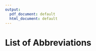 ```yaml
---
output:
  pdf_document: default
  html_document: default
---
```

# List of Abbreviations {-}

\begin{tabular}{rp{0.2cm}lp{1cm}rp{0.2cm}l}
    AML & & Acute myeloid leukaemia \\
    AKT & & Protein kinase B \\
    ATACseq & & Assay for Transposase-Accessible Chromatin using sequencing \\
    ATP & & Adenosine triphosphate \\
    AUC & & Area under curve \\
    BAFF & & B cell-activating factor \\
    BCR & & B-cell receptor \\
    BH & & Benjamini-Hochberg \\
    BMSC & & Mesenchymal bone marrow stromal cell \\
    BTK & & Bruton’s tyrosine kinase \\
    CD40L & & CD40 Ligand \\
    CDF & & Cumulative Distribution Function \\
    ChIPseq & & Chromatin immunoprecipitation sequencing \\
    CLL & & Chronic lymphocytic leukemia \\
    CNV & & Copy number variation \\
    CpG ODN & & CpG oligodeoxynucleotides \\
    DMSO & & Dimethyl sulfoxide  \\
    DNA & & Deoxyribonucleic acid  \\
    DNAseq & & DNA sequencing \\
    ERK & & Ras-dependent extracellular signal-regulated kinase \\
    FACS & & Flourescence-activated cell sorting \\
    FBS & & Fetal bovine serum \\
    FDA & & Federal Drug Administration \\
    FDC & & Follicular dendritic cell \\
    FDR & & False discovery rate \\
    GSEA & & Gene set enrichment analysis  \\
    IFN$\gamma$ & & Interferon$\gamma$   \\ 
    
\end{tabular}
\newpage   
\begin{tabular}{rp{0.2cm}lp{1cm}rp{0.2cm}l}
    
    
  Ig & & Immunoglobulin \\
    IGHV & & Immunoglobulin heavy chain variable region \\
    IHC & & Immunohistochemistry \\
    IL & & Interleukin \\
    JAK & & Janus kinase \\
    M-CLL & & CLL with somatic hypermutations in IGHV loci \\
    U-CLL & & CLL without somatic hypermutations in IGHV loci \\
    MACS & & Magnetic-activated cell sorting \\
    MAPK & & Mitogen-activated protein kinase  \\
    MRD & & Minimal residual disease  \\
    MSCs & & Mesenchymal stromal cells  \\
    NF$\kappa$B & & Nuclear factor kappa-light-chain-enhancer of activated B cells \\
    NLC & & nurselike cell  \\
    NOTCH & & Neurogenic locus notch  \\
    OS & & Overall survival \\
    PBMC & & Peripheral blood mononuclear cells \\
    PCA & & Principal component analysis \\
    PKC & & Protein kinase C \\
    PLC-$\gamma$2 & & phospholipase C $\gamma$ 2 \\
    PI3K & & Phosphoinositide 3-kinase \\
    RNA & & Ribonucleic acid  \\
    RNAseq & & RNA sequencing \\
    SDF1$\alpha$ & & Stromal Cell-Derived Factor-1 alpha  \\
    SF3B1 & & Splicing factor 3B subunit 1 \\
    STAT & & Signal transducer and activator of transcription \\
    
\end{tabular}
\newpage
\begin{tabular}{rp{0.2cm}lp{1cm}rp{0.2cm}l}

  SYK & & Spleen tyrosine kinase \\
    TF & & Transcription factor \\
    TGF$\beta$ & & Transforming growth factor $\beta$ \\
    Th cell & & T-helper cell \\
    TLR & & Toll-like receptor \\ 
    TSS & & Transcription start site \\
    TTFT & & Time to first treatment \\
    TTT & & Time to next treatment \\
    U-CLL & & CLL without somatic hypermutations in IGHV loci \\
    VST & & Variance Stabilising Transformation \\
    WES & & Whole exome sequencing \\
    WGS & & Whole genome sequencing \\
    WT & & Wild type \\
    ZAP70 & & Tyrosine-protein kinase ZAP-70 \\

    
   
\end{tabular}
